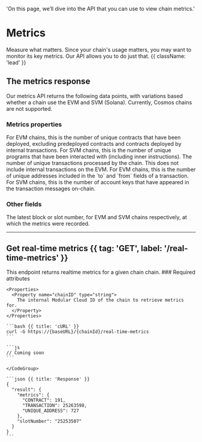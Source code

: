   'On this page, we’ll dive into the API that you can use to view chain metrics.'

# Metrics

Measure what matters. Since your chain's usage matters, you may want to monitor its key metrics. Our API allows you to do just that. {{ className: 'lead' }}

## The metrics response

Our metrics API returns the following data points, with variations based whether a chain use the EVM and SVM (Solana). Currently, Cosmos chains are not supported.

### Metrics properties

<Properties>
  <Property name="CONTRACT" type="number">
    For EVM chains, this is the number of unique contracts that have been deployed, excluding predeployed contracts and contracts deployed by internal transactions. For SVM chains, this is the number of unique programs that have been interacted with (including inner instructions).
  </Property>
  <Property name="TRANSACTION" type="number">
    The number of unique transactions processed by the chain. This does not include internal transactions on the EVM.
  </Property>
  <Property name="UNIQUE_ADDRESS" type="number">
    For EVM chains, this is the number of unique addresses included in the `to` and `from` fields of a transaction. For SVM chains, this is the number of account keys that have appeared in the transaction messages on-chain.
  </Property>
</Properties>

### Other fields

<Properties>
  <Property name="blockNumber | slotNumber" type="string">
    The latest block or slot number, for EVM and SVM chains respectively, at which the metrics were recorded.
  </Property>
</Properties>

---

## Get real-time metrics {{ tag: 'GET', label: '/real-time-metrics' }}

<Row>
  <Col>
    This endpoint returns realtime metrics for a given chain chain.
    ### Required attributes

    <Properties>
      <Property name="chainID" type="string">
        The internal Modular Cloud ID of the chain to retrieve metrics for.
      </Property>
    </Properties>
  </Col>
  <Col sticky>
    <CodeGroup title="Request" tag="GET" label="/real-time-metrics">

    ```bash {{ title: 'cURL' }}
    curl -G https://{baseURL}/{chainId}/real-time-metrics
    ```

    ```js
    // Coming soon
    ```

    </CodeGroup>

    ```json {{ title: 'Response' }}
    {
      "result": {
        "metrics": {
          "CONTRACT": 191,
          "TRANSACTION": 25263598,
          "UNIQUE_ADDRESS": 727
        },
        "slotNumber": "25253507"
      }
    }
    ```

  </Col>
</Row>

